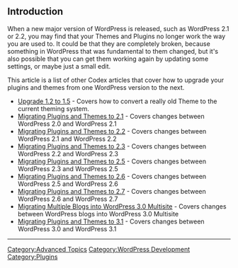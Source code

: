 {{Languages|
{{en|Migrating Plugins and Themes}}
{{ja|プラグインとテーマの移行}}
{{th|Migrating Plugins and Themes}}
{{zh-cn|迁移插件和主题}}
{{zh-tw|遷移外掛與佈景主題}}
}}

==Introduction==

When a new major version of WordPress is released, such as WordPress 2.1 or 2.2, you may find that your Themes and Plugins no longer work the way you are used to. It could be that they are completely broken, because something in WordPress that was fundamental to them changed, but it's also possible that you can get them working again by updating some settings, or maybe just a small edit.  

This article is a list of other Codex articles that cover how to upgrade your plugins and themes from one WordPress version to the next.
* [[Upgrade 1.2 to 1.5]] - Covers how to convert a really old Theme to the current theming system.
* [[Migrating Plugins and Themes to 2.1]] - Covers changes between WordPress 2.0 and WordPress 2.1
* [[Migrating Plugins and Themes to 2.2]] - Covers changes between WordPress 2.1 and WordPress 2.2
* [[Migrating Plugins and Themes to 2.3]] - Covers changes between WordPress 2.2 and WordPress 2.3
* [[Migrating Plugins and Themes to 2.5]] - Covers changes between WordPress 2.3 and WordPress 2.5
* [[Migrating Plugins and Themes to 2.6]] - Covers changes between WordPress 2.5 and WordPress 2.6
* [[Migrating Plugins and Themes to 2.7]] - Covers changes between WordPress 2.6 and WordPress 2.7
* [[Migrating Multiple Blogs into WordPress 3.0 Multisite]] - Covers changes between WordPress blogs into WordPress 3.0 Multisite
* [[Migrating Plugins and Themes to 3.1]] - Covers changes between WordPress 3.0 and WordPress 3.1

----
[[Category:Advanced Topics]]
[[Category:WordPress Development]]
[[Category:Plugins]]
